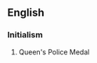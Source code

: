 ==English==

===Initialism===
{{head|en|initialism}}

# {{context|British|lang=en}} Queen's Police Medal